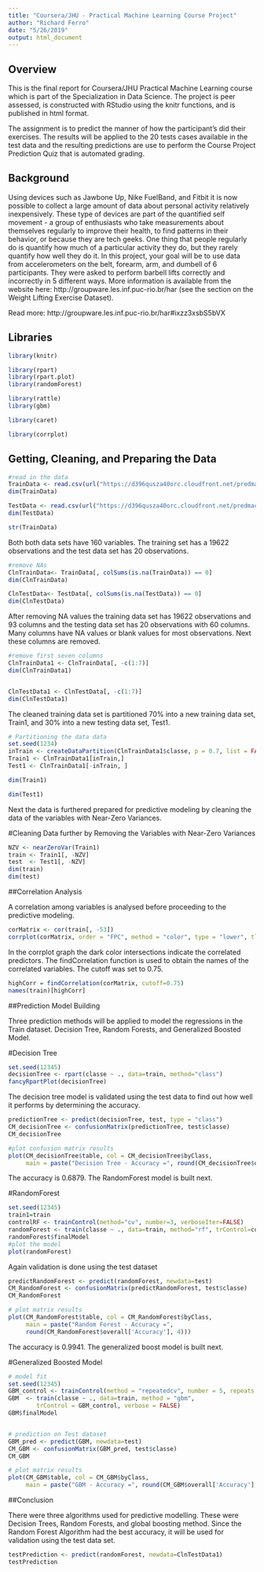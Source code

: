 ```yaml
---
title: "Coursera/JHU - Practical Machine Learning Course Project"
author: "Richard Ferro"
date: "5/26/2019"
output: html_document
---
```


## Overview

This is the final report for Coursera/JHU  Practical Machine Learning course which is part of the Specialization in Data Science. The project is peer assessed, is constructed with RStudio using the knitr functions, and is published in html format.

The assignment is to predict the manner of how the participant's did their exercises.  The results will be applied to the 20 tests cases available in the test data and the resulting predictions are use to perform the Course Project Prediction Quiz that is  automated grading.

## Background

Using devices such as Jawbone Up, Nike FuelBand, and Fitbit it is now possible to collect a large amount of data about personal activity relatively inexpensively. These type of devices are part of the quantified self movement - a group of enthusiasts who take measurements about themselves regularly to improve their health, to find patterns in their behavior, or because they are tech geeks. One thing that people regularly do is quantify how much of a particular activity they do, but they rarely quantify how well they do it. In this project, your goal will be to use data from accelerometers on the belt, forearm, arm, and dumbell of 6 participants. They were asked to perform barbell lifts correctly and incorrectly in 5 different ways. More information is available from the website here: http://groupware.les.inf.puc-rio.br/har (see the section on the Weight Lifting Exercise Dataset).

Read more: http://groupware.les.inf.puc-rio.br/har#ixzz3xsbS5bVX


## Libraries

```r
library(knitr)
```

```r
library(rpart)
library(rpart.plot)
library(randomForest)

library(rattle)
library(gbm)
```


```r
library(caret)
```

```r
library(corrplot)
```

## Getting, Cleaning, and Preparing the Data

```r
#read in the data
TrainData <- read.csv(url("https://d396qusza40orc.cloudfront.net/predmachlearn/pml-training.csv"),header=TRUE)
dim(TrainData)

TestData <- read.csv(url("https://d396qusza40orc.cloudfront.net/predmachlearn/pml-testing.csv"),header=TRUE)
dim(TestData)

str(TrainData)
```

Both both data sets have 160 variables.  The training set has a 19622 observations and the test data set has 20 observations.  

```r
#remove NAs
ClnTrainData<- TrainData[, colSums(is.na(TrainData)) == 0]
dim(ClnTrainData)

ClnTestData<- TestData[, colSums(is.na(TestData)) == 0]
dim(ClnTestData)
```
After removing NA values the training data set has 19622 observations and 93 columns and the testing data set has 20 observations with 60 columns.  Many columns have NA values or blank values for most observations.  Next these columns are removed.


```r
#remove first seven columns
ClnTrainData1 <- ClnTrainData[, -c(1:7)]
dim(ClnTrainData1)


ClnTestData1 <- ClnTestData[, -c(1:7)]
dim(ClnTestData1)

```

The cleaned training data set is partitioned 70% into a new training data set, Train1, and 30% into a new testing data set, Test1.

```r
# Partitioning the data data
set.seed(1234) 
inTrain <- createDataPartition(ClnTrainData1$classe, p = 0.7, list = FALSE)
Train1 <- ClnTrainData1[inTrain,]
Test1 <- ClnTrainData1[-inTrain, ]

dim(Train1)

dim(Test1)
```

Next the data is furthered prepared for predictive modeling by cleaning the data of the variables with Near-Zero Variances.

#Cleaning Data further by Removing the Variables with Near-Zero Variances

```r
NZV <- nearZeroVar(Train1)
train <- Train1[, -NZV]
test  <- Test1[, -NZV]
dim(train)
dim(test)
```

##Correlation Analysis

A correlation among variables is analysed before proceeding to the predictive modeling.

```r
corMatrix <- cor(train[, -53])
corrplot(corMatrix, order = "FPC", method = "color", type = "lower", tl.cex = 0.8, tl.col = rgb(0, 0, 0))

```

In the corrplot graph the dark color intersections indicate the correlated predictors.  The findCorrelation function is used to obtain the names of the correlated variables.  The cutoff was set to 0.75.

```r
highCorr = findCorrelation(corMatrix, cutoff=0.75)
names(train)[highCorr]
```

##Prediction Model Building

Three prediction methods will be applied to model the regressions in the Train dataset.  Decision Tree, Random Forests, and Generalized Boosted Model.

#Decision Tree

```r
set.seed(12345)
decisionTree <- rpart(classe ~ ., data=train, method="class")
fancyRpartPlot(decisionTree)
```

The decision tree model is validated using the test data to find out how well it performs by determining the accuracy.

```r
predictionTree <- predict(decisionTree, test, type = "class")
CM_decisionTree <- confusionMatrix(predictionTree, test$classe)
CM_decisionTree 

#plot confusion matrix results
plot(CM_decisionTree$table, col = CM_decisionTree$byClass, 
     main = paste("Decision Tree - Accuracy =", round(CM_decisionTree$overall['Accuracy'], 4)))
```

The accuracy is 0.6879.  The RandomForest model is built next.

#RandomForest

```r

set.seed(12345)
train1=train
controlRF <- trainControl(method="cv", number=3, verboseIter=FALSE)
randomForest <- train(classe ~ ., data=train, method="rf", trControl=controlRF)
randomForest$finalModel
#plot the model
plot(randomForest)
```
Again validation is done using the test dataset


```r
predictRandomForest <- predict(randomForest, newdata=test)
CM_RandomForest <- confusionMatrix(predictRandomForest, test$classe)
CM_RandomForest

# plot matrix results
plot(CM_RandomForest$table, col = CM_RandomForest$byClass, 
     main = paste("Random Forest - Accuracy =",
     round(CM_RandomForest$overall['Accuracy'], 4)))

```

The accuracy is 0.9941.  The generalized boost model is built next.

#Generalized Boosted Model


```r
# model fit
set.seed(12345)
GBM_control <- trainControl(method = "repeatedcv", number = 5, repeats = 1)
GBM  <- train(classe ~ ., data=train, method = "gbm",
        trControl = GBM_control, verbose = FALSE)
GBM$finalModel


# prediction on Test dataset
GBM_pred <- predict(GBM, newdata=test)
CM_GBM <- confusionMatrix(GBM_pred, test$classe)
CM_GBM

# plot matrix results
plot(CM_GBM$table, col = CM_GBM$byClass, 
     main = paste("GBM - Accuracy =", round(CM_GBM$overall['Accuracy'], 4)))
```

##Conclusion

There were three algorithms used for predictive modelling.  These were Decision Trees, Random Forests, and global boosting method.  Since the Random Forest Algorithm had the best accuracy, it will be used for validation using the test data set.

```r
testPrediction <- predict(randomForest, newdata=ClnTestData1)
testPrediction
```




